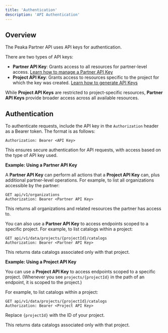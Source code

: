 ```yaml
---
title: 'Authentication'
description: 'API Authentication'
---
```


## Overview

The Peaka Partner API uses API keys for authentication.

There are two types of API keys:

- **Partner API Key**: Grants access to all resources for partner-level access. [Learn how to manage a Partner API Key](/how-to-guides/how-to-manage-partner-api-key)
- **Project API Key**: Grants access to resources specific to the project for which the key was created. [Learn how to generate API Keys](/how-to-guides/how-to-generate-api-keys)

While **Project API Keys** are restricted to project-specific resources, **Partner API Keys** provide broader access across all available resources.

## Authentication

To authenticate requests, include the API key in the `Authorization` header as a Bearer token. The format is as follows:

```http
Authorization: Bearer <API Key>
```

This ensures secure authentication for API requests, with access based on the type of API key used.


**Example: Using a Partner API Key**

A **Partner API Key** can perform all actions that a **Project API Key** can, plus additional partner-level operations. For example, to list all organizations accessible by the partner:

```http
GET api/v1/organizations
Authorization: Bearer <Partner API Key>
```
This returns all organizations and related resources the partner has access to.

You can also use a **Partner API Key** to access endpoints scoped to a specific project. For example, to list catalogs within a project:
```http
GET api/v1/data/projects/{projectId}/catalogs
Authorization: Bearer <Partner API Key>
```
This returns data catalogs associated only with that project.



**Example: Using a Project API Key**

You can use a **Project API Key** to access endpoints scoped to a specific project. (Whenever you see `projects/{projectId}` in the path of an endpoint, it is scoped to the project.)

For example, to list catalogs within a project:

```http
GET api/v1/data/projects/{projectId}/catalogs
Authorization: Bearer <Project API Key>
```

Replace `{projectId}` with the ID of your project.

This returns data catalogs associated only with that project.


